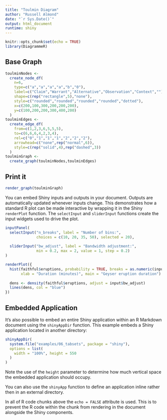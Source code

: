 ```yaml
---
title: "Toulmin Diagram"
author: "Russell Almond"
date: "`r Sys.Date()`"
output: html_document
runtime: shiny
---
```


```r
knitr::opts_chunk$set(echo = TRUE)
library(DiagrammeR)
```

## Base Graph

```r
toulminNodes <- 
  create_node_df(
    n=6,
    type=c("a","a","a","a","b","0"),
    label=c("Claim","Warrant","Alternative","Observation","Context",""),
    shape=c(rep("rectangle",5),"none"),
    style=c("rounded","rounded","rounded","rounded","dotted"),
    x=c(200,100,300,200,200,200),
    y=c(100,200,200,300,400,200)
  )
toulminEdges <- 
  create_edge_df(
    from=c(1,2,3,6,5,5,5),
    to=c(6,6,6,4,2,3,4),
    rel=c("0","1","1","1","2","2","2"),
    arrowhead=c("none",rep("normal",6)),
    style=c(rep("solid",4),rep("dashed",3))
  )
toulminGraph <-
  create_graph(toulminNodes,toulminEdges)
```

## Print it

```r
render_graph(toulminGraph)
```

  






You can embed Shiny inputs and outputs in your document. Outputs are automatically updated whenever inputs change.  This demonstrates how a standard R plot can be made interactive by wrapping it in the Shiny `renderPlot` function. The `selectInput` and `sliderInput` functions create the input widgets used to drive the plot.

```r
inputPanel(
  selectInput("n_breaks", label = "Number of bins:",
              choices = c(10, 20, 35, 50), selected = 20),
  
  sliderInput("bw_adjust", label = "Bandwidth adjustment:",
              min = 0.2, max = 2, value = 1, step = 0.2)
)

renderPlot({
  hist(faithful$eruptions, probability = TRUE, breaks = as.numeric(input$n_breaks),
       xlab = "Duration (minutes)", main = "Geyser eruption duration")
  
  dens <- density(faithful$eruptions, adjust = input$bw_adjust)
  lines(dens, col = "blue")
})
```

## Embedded Application

It's also possible to embed an entire Shiny application within an R Markdown document using the `shinyAppDir` function. This example embeds a Shiny application located in another directory:

```r
shinyAppDir(
  system.file("examples/06_tabsets", package = "shiny"),
  options = list(
    width = "100%", height = 550
  )
)
```

Note the use of the `height` parameter to determine how much vertical space the embedded application should occupy.

You can also use the `shinyApp` function to define an application inline rather then in an external directory.

In all of R code chunks above the `echo = FALSE` attribute is used. This is to prevent the R code within the chunk from rendering in the document alongside the Shiny components.



